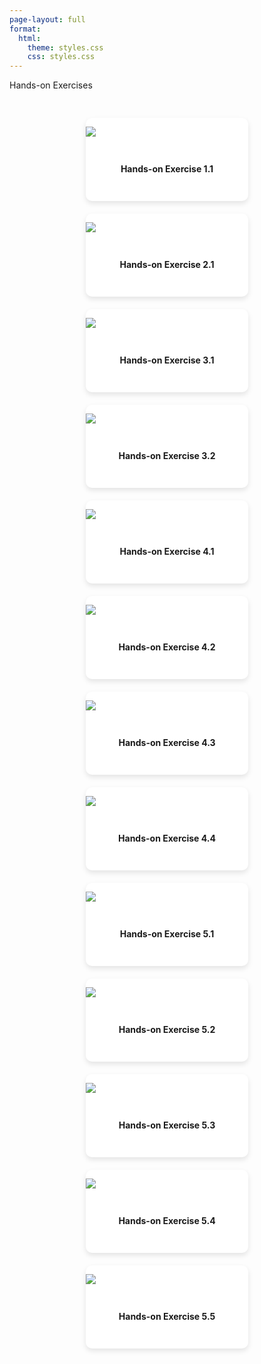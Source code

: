 ---
page-layout: full
format:
  html:
    theme: styles.css
    css: styles.css
---

::: text-center
[Hands-on Exercises]{.fs-2}
:::

::::::::::::::::::::::::::::: {.exercise-grid style="display: grid; grid-template-columns: repeat(auto-fit, minmax(260px, 1fr)); gap: 20px; justify-items: center; padding-top: 30px; max-width: 1200px; margin: auto;"}
:::: {.card style="width: 260px; background-color: #fff; border-radius: 10px; box-shadow: 0 4px 8px rgba(0,0,0,0.1); overflow: hidden;"}
<a href="Hands-on_Ex01/Hands-onExercise1.1.qmd" style="text-decoration: none; color: inherit;"> ![](/images/icon.jpg)

::: {style="padding: 15px; text-align: center;"}
**Hands-on Exercise 1.1**
:::

</a>
::::

:::: {.card style="width: 260px; background-color: #fff; border-radius: 10px; box-shadow: 0 4px 8px rgba(0,0,0,0.1); overflow: hidden;"}
<a href="Hands-on_Ex02/Hands-onExercise2.1.qmd" style="text-decoration: none; color: inherit;"> ![](/images/icon.jpg)

::: {style="padding: 15px; text-align: center;"}
**Hands-on Exercise 2.1**
:::

</a>
::::

:::: {.card style="width: 260px; background-color: #fff; border-radius: 10px; box-shadow: 0 4px 8px rgba(0,0,0,0.1); overflow: hidden;"}
<a href="Hands-on_Ex03/Hands-onExercise3.1.qmd" style="text-decoration: none; color: inherit;"> ![](/images/icon.jpg)

::: {style="padding: 15px; text-align: center;"}
**Hands-on Exercise 3.1**
:::

</a>
::::

:::: {.card style="width: 260px; background-color: #fff; border-radius: 10px; box-shadow: 0 4px 8px rgba(0,0,0,0.1); overflow: hidden;"}
<a href="Hands-on_Ex03/Hands-onExercise3.2.qmd" style="text-decoration: none; color: inherit;"> ![](/images/icon.jpg)

::: {style="padding: 15px; text-align: center;"}
**Hands-on Exercise 3.2**
:::

</a>
::::

:::: {.card style="width: 260px; background-color: #fff; border-radius: 10px; box-shadow: 0 4px 8px rgba(0,0,0,0.1); overflow: hidden;"}
<a href="Hands-on_Ex04/Hands-onExercise4.1.qmd" style="text-decoration: none; color: inherit;"> ![](/images/icon.jpg)

::: {style="padding: 15px; text-align: center;"}
**Hands-on Exercise 4.1**
:::

</a>
::::

:::: {.card style="width: 260px; background-color: #fff; border-radius: 10px; box-shadow: 0 4px 8px rgba(0,0,0,0.1); overflow: hidden;"}
<a href="Hands-on_Ex04/Hands-onExercise4.2.qmd" style="text-decoration: none; color: inherit;"> ![](/images/icon.jpg)

::: {style="padding: 15px; text-align: center;"}
**Hands-on Exercise 4.2**
:::

</a>
::::

:::: {.card style="width: 260px; background-color: #fff; border-radius: 10px; box-shadow: 0 4px 8px rgba(0,0,0,0.1); overflow: hidden;"}
<a href="Hands-on_Ex04/Hands-onExercise4.3.qmd" style="text-decoration: none; color: inherit;"> ![](/images/icon.jpg)

::: {style="padding: 15px; text-align: center;"}
**Hands-on Exercise 4.3**
:::

</a>
::::

:::: {.card style="width: 260px; background-color: #fff; border-radius: 10px; box-shadow: 0 4px 8px rgba(0,0,0,0.1); overflow: hidden;"}
<a href="Hands-on_Ex04/Hands-onExercise4.4.qmd" style="text-decoration: none; color: inherit;"> ![](/images/icon.jpg)

::: {style="padding: 15px; text-align: center;"}
**Hands-on Exercise 4.4**
:::

</a>
::::

:::: {.card style="width: 260px; background-color: #fff; border-radius: 10px; box-shadow: 0 4px 8px rgba(0,0,0,0.1); overflow: hidden;"}
<a href="Hands-on_Ex05/Hands-onExercise5.1.qmd" style="text-decoration: none; color: inherit;"> ![](/images/icon.jpg)

::: {style="padding: 15px; text-align: center;"}
**Hands-on Exercise 5.1**
:::

</a>
::::

:::: {.card style="width: 260px; background-color: #fff; border-radius: 10px; box-shadow: 0 4px 8px rgba(0,0,0,0.1); overflow: hidden;"}
<a href="Hands-on_Ex05/Hands-onExercise5.2.qmd" style="text-decoration: none; color: inherit;"> ![](/images/icon.jpg)

::: {style="padding: 15px; text-align: center;"}
**Hands-on Exercise 5.2**
:::

</a>
::::

:::: {.card style="width: 260px; background-color: #fff; border-radius: 10px; box-shadow: 0 4px 8px rgba(0,0,0,0.1); overflow: hidden;"}
<a href="Hands-on_Ex05/Hands-onExercise5.3.qmd" style="text-decoration: none; color: inherit;"> ![](/images/icon.jpg)

::: {style="padding: 15px; text-align: center;"}
**Hands-on Exercise 5.3**
:::

</a>
::::

:::: {.card style="width: 260px; background-color: #fff; border-radius: 10px; box-shadow: 0 4px 8px rgba(0,0,0,0.1); overflow: hidden;"}
<a href="Hands-on_Ex05/Hands-onExercise5.4.qmd" style="text-decoration: none; color: inherit;"> ![](/images/icon.jpg)

::: {style="padding: 15px; text-align: center;"}
**Hands-on Exercise 5.4**
:::

</a>
::::

:::: {.card style="width: 260px; background-color: #fff; border-radius: 10px; box-shadow: 0 4px 8px rgba(0,0,0,0.1); overflow: hidden;"}
<a href="Hands-on_Ex05/Hands-onExercise5.5.qmd" style="text-decoration: none; color: inherit;"> ![](/images/icon.jpg)

::: {style="padding: 15px; text-align: center;"}
**Hands-on Exercise 5.5**
:::

</a>
::::
:::::::::::::::::::::::::::::
